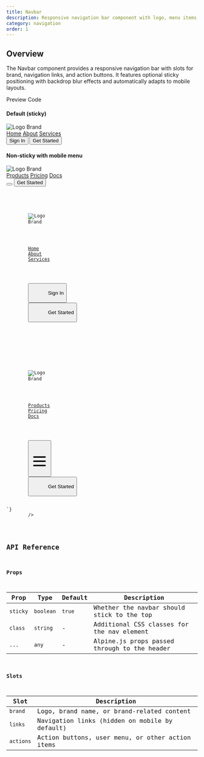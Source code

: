 ```yaml
---
title: Navbar
description: Responsive navigation bar component with logo, menu items, and mobile toggle support
category: navigation
order: 1
---
```



## Overview

The Navbar component provides a responsive navigation bar with slots for brand, navigation links, and action buttons. It features optional sticky positioning with backdrop blur effects and automatically adapts to mobile layouts.

<Tabs defaultValue="preview" class="h-auto">
    <TabsList variant="pills" slot="list">
        <TabsTrigger value="preview" variant="pills">
            Preview
        </TabsTrigger>
        <TabsTrigger value="code" variant="pills">
            Code
        </TabsTrigger>
    </TabsList>
    <TabsContent value="preview" preview class="flex flex-col gap-6">
        <div>
            <h4 class="text-sm font-medium mb-2">Default (sticky)</h4>
            <Navbar>
                <div slot="brand" class="flex items-center gap-2">
                    <img src="/logo.svg" alt="Logo" class="w-8 h-8" />
                    <span class="font-bold text-lg">Brand</span>
                </div>
                <div slot="links" class="flex items-center space-x-6">
                    <a href="#" class="text-sm font-medium hover:text-primary transition-colors">Home</a>
                    <a href="#" class="text-sm font-medium hover:text-primary transition-colors">About</a>
                    <a href="#" class="text-sm font-medium hover:text-primary transition-colors">Services</a>
                </div>
                <div slot="actions" class="flex items-center gap-2">
                    <button class="px-3 py-1 text-sm border border-border rounded-md hover:bg-accent transition-colors">
                        Sign In
                    </button>
                    <button class="px-3 py-1 text-sm bg-primary text-primary-foreground rounded-md hover:bg-primary/90 transition-colors">
                        Get Started
                    </button>
                </div>
            </Navbar>
        </div>
        <div>
            <h4 class="text-sm font-medium mb-2">Non-sticky with mobile menu</h4>
            <Navbar sticky={false} x-data="{ mobileMenuOpen: false }">
                <div slot="brand" class="flex items-center gap-2">
                    <img src="/logo.svg" alt="Logo" class="w-8 h-8" />
                    <span class="font-bold text-lg">Brand</span>
                </div>
                <div slot="links" class="flex items-center space-x-6">
                    <a href="#" class="text-sm font-medium hover:text-primary transition-colors">Products</a>
                    <a href="#" class="text-sm font-medium hover:text-primary transition-colors">Pricing</a>
                    <a href="#" class="text-sm font-medium hover:text-primary transition-colors">Docs</a>
                </div>
                <div slot="actions" class="flex items-center gap-2">
                    <button 
                        x-on:click="mobileMenuOpen = !mobileMenuOpen"
                        class="md:hidden p-2 text-muted-foreground hover:text-foreground transition-colors"
                    >
                        <svg class="w-5 h-5" fill="none" stroke="currentColor" viewBox="0 0 24 24">
                            <path stroke-linecap="round" stroke-linejoin="round" stroke-width="2" d="M4 6h16M4 12h16M4 18h16"></path>
                        </svg>
                    </button>
                    <button class="hidden md:block px-3 py-1 text-sm bg-primary text-primary-foreground rounded-md hover:bg-primary/90 transition-colors">
                        Get Started
                    </button>
                </div>
            </Navbar>
        </div>
    </TabsContent>
    <TabsContent value="code">
        <Code
            language="astro"
            code={`---
---

<!-- Default sticky navbar -->
<Navbar>
    <div slot="brand" class="flex items-center gap-2">
        <img src="/logo.svg" alt="Logo" class="w-8 h-8" />
        <span class="font-bold text-lg">Brand</span>
    </div>
    <div slot="links" class="flex items-center space-x-6">
        <a href="#" class="text-sm font-medium hover:text-primary transition-colors">Home</a>
        <a href="#" class="text-sm font-medium hover:text-primary transition-colors">About</a>
        <a href="#" class="text-sm font-medium hover:text-primary transition-colors">Services</a>
    </div>
    <div slot="actions" class="flex items-center gap-2">
        <button class="px-3 py-1 text-sm border border-border rounded-md hover:bg-accent transition-colors">
            Sign In
        </button>
        <button class="px-3 py-1 text-sm bg-primary text-primary-foreground rounded-md hover:bg-primary/90 transition-colors">
            Get Started
        </button>
    </div>
</Navbar>

<!-- Non-sticky with mobile menu toggle -->
<Navbar sticky={false} x-data="{ mobileMenuOpen: false }">
    <div slot="brand" class="flex items-center gap-2">
        <img src="/logo.svg" alt="Logo" class="w-8 h-8" />
        <span class="font-bold text-lg">Brand</span>
    </div>
    <div slot="links" class="flex items-center space-x-6">
        <a href="#" class="text-sm font-medium hover:text-primary transition-colors">Products</a>
        <a href="#" class="text-sm font-medium hover:text-primary transition-colors">Pricing</a>
        <a href="#" class="text-sm font-medium hover:text-primary transition-colors">Docs</a>
    </div>
    <div slot="actions" class="flex items-center gap-2">
        <button 
            @click="mobileMenuOpen = !mobileMenuOpen"
            class="md:hidden p-2 text-muted-foreground hover:text-foreground transition-colors"
        >
            <svg class="w-5 h-5" fill="none" stroke="currentColor" viewBox="0 0 24 24">
                <path stroke-linecap="round" stroke-linejoin="round" stroke-width="2" d="M4 6h16M4 12h16M4 18h16"></path>
            </svg>
        </button>
        <button class="hidden md:block px-3 py-1 text-sm bg-primary text-primary-foreground rounded-md hover:bg-primary/90 transition-colors">
            Get Started
        </button>
    </div>
</Navbar>`}
        />
    </TabsContent>
</Tabs>

## API Reference

### Props

| Prop     | Type      | Default | Description                                    |
| -------- | --------- | ------- | ---------------------------------------------- |
| `sticky` | `boolean` | `true`  | Whether the navbar should stick to the top    |
| `class`  | `string`  | -       | Additional CSS classes for the nav element    |
| `...`    | `any`     | -       | Alpine.js props passed through to the header  |

### Slots

| Slot      | Description                                         |
| --------- | --------------------------------------------------- |
| `brand`   | Logo, brand name, or brand-related content         |
| `links`   | Navigation links (hidden on mobile by default)     |
| `actions` | Action buttons, user menu, or other action items   |